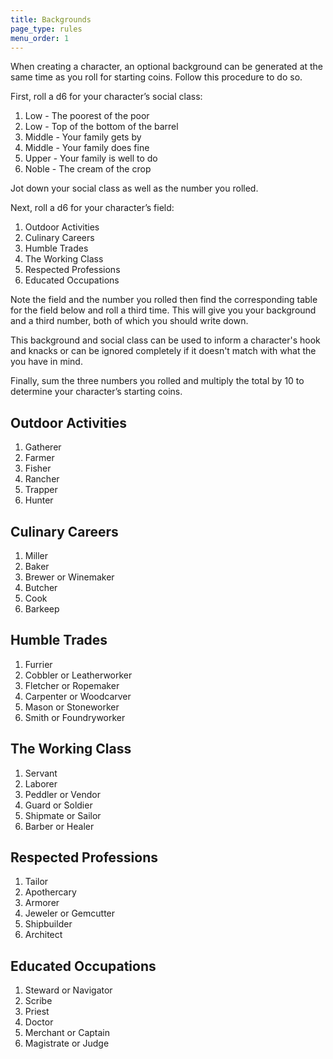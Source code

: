 ```yaml
---
title: Backgrounds
page_type: rules
menu_order: 1
---
```


When creating a character, an optional background can be generated at the same time as you roll for starting coins. Follow this procedure to do so.

First, roll a d6 for your character’s social class:

1. Low - The poorest of the poor
2. Low - Top of the bottom of the barrel
3. Middle - Your family gets by
4. Middle - Your family does fine
5. Upper - Your family is well to do
6. Noble - The cream of the crop

Jot down your social class as well as the number you rolled.

Next, roll a d6 for your character’s field:

1. Outdoor Activities
2. Culinary Careers
3. Humble Trades
4. The Working Class
5. Respected Professions
6. Educated Occupations

Note the field and the number you rolled then find the corresponding table for the field below and roll a third time. This will give you your background and a third number, both of which you should write down.

This background and social class can be used to inform a character's hook and knacks or can be ignored completely if it doesn't match with what the you have in mind.

Finally, sum the three numbers you rolled and multiply the total by 10 to determine your character’s starting coins.

## Outdoor Activities

1. Gatherer
2. Farmer
3. Fisher
4. Rancher
5. Trapper
6. Hunter

## Culinary Careers

1. Miller
2. Baker
3. Brewer or Winemaker
4. Butcher
5. Cook
6. Barkeep

## Humble Trades

1. Furrier
2. Cobbler or Leatherworker
3. Fletcher or Ropemaker
4. Carpenter or Woodcarver
5. Mason or Stoneworker
6. Smith or Foundryworker

## The Working Class

1. Servant
2. Laborer
3. Peddler or Vendor
4. Guard or Soldier
5. Shipmate or Sailor
6. Barber or Healer

## Respected Professions

1. Tailor
2. Apothercary
3. Armorer
4. Jeweler or Gemcutter
5. Shipbuilder
6. Architect

## Educated Occupations

1. Steward or Navigator
2. Scribe
3. Priest
4. Doctor
5. Merchant or Captain
6. Magistrate or Judge

